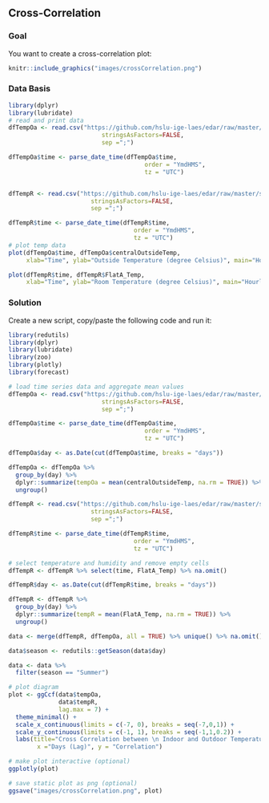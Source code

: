 \newpage
## Cross-Correlation
### Goal
You want to create a cross-correlation plot:

```r
knitr::include_graphics("images/crossCorrelation.png")
```

### Data Basis
```r
library(dplyr)
library(lubridate)
# read and print data
dfTempOa <- read.csv("https://github.com/hslu-ige-laes/edar/raw/master/sampleData/centralOutsideTemp.csv",
                          stringsAsFactors=FALSE,
                          sep =";")

dfTempOa$time <- parse_date_time(dfTempOa$time,
                                      order = "YmdHMS",
                                      tz = "UTC")


dfTempR <- read.csv("https://github.com/hslu-ige-laes/edar/raw/master/sampleData/flatTempHum.csv",
                       stringsAsFactors=FALSE,
                       sep =";")

dfTempR$time <- parse_date_time(dfTempR$time,
                                   order = "YmdHMS",
                                   tz = "UTC")
# plot temp data
plot(dfTempOa$time, dfTempOa$centralOutsideTemp,
     xlab="Time", ylab="Outside Temperature (degree Celsius)", main="Hourly Interval Raw Data", type = "l")

plot(dfTempR$time, dfTempR$FlatA_Temp,
     xlab="Time", ylab="Room Temperature (degree Celsius)", main="Hourly Interval Raw Data", type = "l")
```


\newpage
### Solution
Create a new script, copy/paste the following code and run it:

```r
library(redutils)
library(dplyr)
library(lubridate)
library(zoo)
library(plotly)
library(forecast)

# load time series data and aggregate mean values
dfTempOa <- read.csv("https://github.com/hslu-ige-laes/edar/raw/master/sampleData/centralOutsideTemp.csv",
                          stringsAsFactors=FALSE,
                          sep =";")

dfTempOa$time <- parse_date_time(dfTempOa$time,
                                      order = "YmdHMS",
                                      tz = "UTC")

dfTempOa$day <- as.Date(cut(dfTempOa$time, breaks = "days"))

dfTempOa <- dfTempOa %>%
  group_by(day) %>%
  dplyr::summarize(tempOa = mean(centralOutsideTemp, na.rm = TRUE)) %>%
  ungroup()

dfTempR <- read.csv("https://github.com/hslu-ige-laes/edar/raw/master/sampleData/flatTempHum.csv",
                       stringsAsFactors=FALSE,
                       sep =";")

dfTempR$time <- parse_date_time(dfTempR$time,
                                   order = "YmdHMS",
                                   tz = "UTC")

# select temperature and humidity and remove empty cells
dfTempR <- dfTempR %>% select(time, FlatA_Temp) %>% na.omit()

dfTempR$day <- as.Date(cut(dfTempR$time, breaks = "days"))

dfTempR <- dfTempR %>%
  group_by(day) %>%
  dplyr::summarize(tempR = mean(FlatA_Temp, na.rm = TRUE)) %>%
  ungroup()

data <- merge(dfTempR, dfTempOa, all = TRUE) %>% unique() %>% na.omit()

data$season <- redutils::getSeason(data$day)

data <- data %>% 
  filter(season == "Summer")

# plot diagram
plot <- ggCcf(data$tempOa,
              data$tempR,
              lag.max = 7) +
  theme_minimal() + 
  scale_x_continuous(limits = c(-7, 0), breaks = seq(-7,0,1)) +
  scale_y_continuous(limits = c(-1, 1), breaks = seq(-1,1,0.2)) +
  labs(title="Cross Correlation between \n Indoor and Outdoor Temperature in Summer",
        x ="Days (Lag)", y = "Correlation")

# make plot interactive (optional)
ggplotly(plot)

```

```r
# save static plot as png (optional)
ggsave("images/crossCorrelation.png", plot)
```


